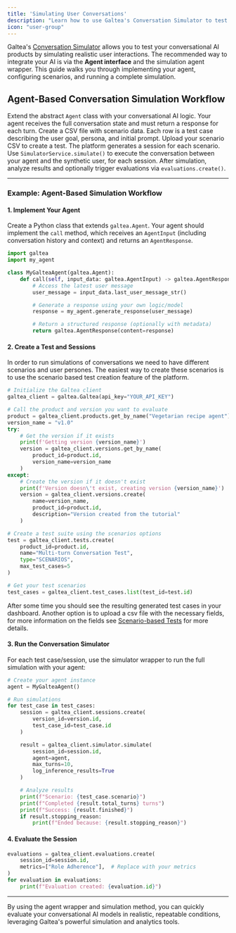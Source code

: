 ```yaml
---
title: 'Simulating User Conversations'
description: "Learn how to use Galtea's Conversation Simulator to test your AI with a synthetic user."
icon: "user-group"
---
```


Galtea's [Conversation Simulator](/concepts/conversation-simulator) allows you to test your conversational AI products by simulating realistic user interactions. The recommended way to integrate your AI is via the **Agent interface** and the simulation agent wrapper. This guide walks you through implementing your agent, configuring scenarios, and running a complete simulation.

## Agent-Based Conversation Simulation Workflow

<Steps>
  <Step title="1. Implement Your Agent">
    Extend the abstract <code>Agent</code> class with your conversational AI logic. Your agent receives the full conversation state and must return a response for each turn.
  </Step>
  <Step title="2. Prepare Scenario Data">
    Create a CSV file with scenario data. Each row is a test case describing the user goal, persona, and initial prompt.
  </Step>
  <Step title="3. Create a Test and Sessions">
    Upload your scenario CSV to create a test. The platform generates a session for each scenario.
  </Step>
  <Step title="4. Run the Simulator with Your Agent">
    Use <code>SimulatorService.simulate()</code> to execute the conversation between your agent and the synthetic user, for each session.
  </Step>
  <Step title="5. Evaluate the Results">
    After simulation, analyze results and optionally trigger evaluations via <code>evaluations.create()</code>.
  </Step>
</Steps>

---

### Example: Agent-Based Simulation Workflow

#### 1. Implement Your Agent

Create a Python class that extends `galtea.Agent`. Your agent should implement the `call` method, which receives an `AgentInput` (including conversation history and context) and returns an `AgentResponse`.

```python
import galtea
import my_agent

class MyGalteaAgent(galtea.Agent):
    def call(self, input_data: galtea.AgentInput) -> galtea.AgentResponse:
        # Access the latest user message
        user_message = input_data.last_user_message_str()

        # Generate a response using your own logic/model
        response = my_agent.generate_response(user_message)

        # Return a structured response (optionally with metadata)
        return galtea.AgentResponse(content=response)
```

#### 2. Create a Test and Sessions

In order to run simulations of conversations we need to have different scenarios and user persones. The easiest way to create these scenarios is to use the scenario based test creation feature of the platform.

```python
# Initialize the Galtea client
galtea_client = galtea.Galtea(api_key="YOUR_API_KEY")

# Call the product and version you want to evaluate
product = galtea_client.products.get_by_name("Vegetarian recipe agent")
version_name = "v1.0"
try:
    # Get the version if it exists
    print(f'Getting version {version_name}')
    version = galtea_client.versions.get_by_name(
        product_id=product.id,
        version_name=version_name
    )
except:
    # Create the version if it doesn't exist
    print(f'Version doesn\'t exist, creating version {version_name}')
    version = galtea_client.versions.create(
        name=version_name,
        product_id=product.id,
        description="Version created from the tutorial"
    )

# Create a test suite using the scenarios options
test = galtea_client.tests.create(
    product_id=product.id,
    name="Multi-turn Conversation Test",
    type="SCENARIOS",
    max_test_cases=5
)

# Get your test scenarios
test_cases = galtea_client.test_cases.list(test_id=test.id)
```

After some time you should see the resulting generated test cases in your dashboard. Another option is to upload a csv file with the necessary fields, for more information on the fields see [Scenario-based Tests](/concepts/product/test/scenario-tests) for more details.

#### 3. Run the Conversation Simulator

For each test case/session, use the simulator wrapper to run the full simulation with your agent:

```python
# Create your agent instance
agent = MyGalteaAgent()

# Run simulations
for test_case in test_cases:
    session = galtea_client.sessions.create(
        version_id=version.id,
        test_case_id=test_case.id
    )

    result = galtea_client.simulator.simulate(
        session_id=session.id,
        agent=agent,
        max_turns=10,
        log_inference_results=True
    )

    # Analyze results
    print(f"Scenario: {test_case.scenario}")
    print(f"Completed {result.total_turns} turns")
    print(f"Success: {result.finished}")
    if result.stopping_reason:
        print(f"Ended because: {result.stopping_reason}")
```

#### 4. Evaluate the Session

```python
evaluations = galtea_client.evaluations.create(
    session_id=session.id,
    metrics=["Role Adherence"],  # Replace with your metrics
)
for evaluation in evaluations:
    print(f"Evaluation created: {evaluation.id}")
```
---

By using the agent wrapper and simulation method, you can quickly evaluate your conversational AI models in realistic, repeatable conditions, leveraging Galtea's powerful simulation and analytics tools.
